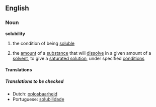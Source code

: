 ==English==
===Noun===
'''solubility'''

# the condition of being [[soluble]]
#{{chemistry}} the [[amount]] of a [[substance]] that will [[dissolve]] in a given amount of a [[solvent]], to give a [[saturated solution]], under specified [[condition]]s

====Translations====

{{checktrans}}
=====Translations to be checked=====
*Dutch: [[oplosbaarheid]] {{f}}
*Portuguese: [[solubilidade]]